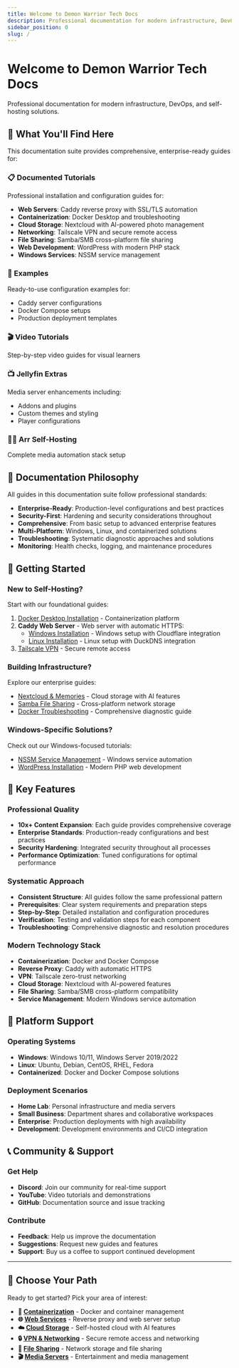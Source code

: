 ```yaml
---
title: Welcome to Demon Warrior Tech Docs
description: Professional documentation for modern infrastructure, DevOps, and self-hosting solutions
sidebar_position: 0
slug: /
---
```



# Welcome to Demon Warrior Tech Docs

Professional documentation for modern infrastructure, DevOps, and self-hosting solutions.

## 🚀 What You'll Find Here

This documentation suite provides comprehensive, enterprise-ready guides for:

### **📋 Documented Tutorials**
Professional installation and configuration guides for:
- **Web Servers**: Caddy reverse proxy with SSL/TLS automation
- **Containerization**: Docker Desktop and troubleshooting
- **Cloud Storage**: Nextcloud with AI-powered photo management
- **Networking**: Tailscale VPN and secure remote access
- **File Sharing**: Samba/SMB cross-platform file sharing
- **Web Development**: WordPress with modern PHP stack
- **Windows Services**: NSSM service management

### **🎯 Examples**
Ready-to-use configuration examples for:
- Caddy server configurations
- Docker Compose setups
- Production deployment templates

### **🎬 Video Tutorials**
Step-by-step video guides for visual learners

### **📺 Jellyfin Extras**
Media server enhancements including:
- Addons and plugins
- Custom themes and styling
- Player configurations

### **🏴‍☠️ Arr Self-Hosting**
Complete media automation stack setup

## 🎯 Documentation Philosophy

All guides in this documentation suite follow professional standards:

- **Enterprise-Ready**: Production-level configurations and best practices
- **Security-First**: Hardening and security considerations throughout
- **Comprehensive**: From basic setup to advanced enterprise features
- **Multi-Platform**: Windows, Linux, and containerized solutions
- **Troubleshooting**: Systematic diagnostic approaches and solutions
- **Monitoring**: Health checks, logging, and maintenance procedures

## 🚀 Getting Started

### **New to Self-Hosting?**
Start with our foundational guides:
1. [Docker Desktop Installation](/Documented%20Tutorials/Docker/Docker_Desktop_Install_on_Windows) - Containerization platform
2. **Caddy Web Server** - Web server with automatic HTTPS:
   - [Windows Installation](/Documented%20Tutorials/Caddy/Windows/Installing_Caddy_on_Windows) - Windows setup with Cloudflare integration
   - [Linux Installation](/Documented%20Tutorials/Caddy/Linux/Installing_Caddy_on_Linux) - Linux setup with DuckDNS integration
3. [Tailscale VPN](/Documented%20Tutorials/VPN/Setting_Up_Tailscale) - Secure remote access

### **Building Infrastructure?**
Explore our enterprise guides:
- [Nextcloud & Memories](/Documented%20Tutorials/Installing_Nextcloud_&_Memories) - Cloud storage with AI features
- [Samba File Sharing](/Documented%20Tutorials/Storage/Samba) - Cross-platform network storage
- [Docker Troubleshooting](/Documented%20Tutorials/Docker/Troubleshooting) - Comprehensive diagnostic guide

### **Windows-Specific Solutions?**
Check out our Windows-focused tutorials:
- [NSSM Service Management](/Documented%20Tutorials/Caddy/How_to_Setup_NSSM) - Windows service automation
- [WordPress Installation](/Documented%20Tutorials/How_to_Install_Wordpress_on_Windows) - Modern PHP web development

## 🌟 Key Features

### **Professional Quality**
- **10x+ Content Expansion**: Each guide provides comprehensive coverage
- **Enterprise Standards**: Production-ready configurations and best practices
- **Security Hardening**: Integrated security throughout all processes
- **Performance Optimization**: Tuned configurations for optimal performance

### **Systematic Approach**
- **Consistent Structure**: All guides follow the same professional pattern
- **Prerequisites**: Clear system requirements and preparation steps
- **Step-by-Step**: Detailed installation and configuration procedures
- **Verification**: Testing and validation steps for each component
- **Troubleshooting**: Comprehensive diagnostic and resolution procedures

### **Modern Technology Stack**
- **Containerization**: Docker and Docker Compose
- **Reverse Proxy**: Caddy with automatic HTTPS
- **VPN**: Tailscale zero-trust networking
- **Cloud Storage**: Nextcloud with AI-powered features
- **File Sharing**: Samba/SMB cross-platform compatibility
- **Service Management**: Modern Windows service automation

## 🔧 Platform Support

### **Operating Systems**
- **Windows**: Windows 10/11, Windows Server 2019/2022
- **Linux**: Ubuntu, Debian, CentOS, RHEL, Fedora
- **Containerized**: Docker and Docker Compose solutions

### **Deployment Scenarios**
- **Home Lab**: Personal infrastructure and media servers
- **Small Business**: Department shares and collaborative workspaces
- **Enterprise**: Production deployments with high availability
- **Development**: Development environments and CI/CD integration

## 📞 Community & Support

### **Get Help**
- **Discord**: Join our community for real-time support
- **YouTube**: Video tutorials and demonstrations
- **GitHub**: Documentation source and issue tracking

### **Contribute**
- **Feedback**: Help us improve the documentation
- **Suggestions**: Request new guides and features
- **Support**: Buy us a coffee to support continued development

---

## 🎯 Choose Your Path

Ready to get started? Pick your area of interest:

- **🐳 [Containerization](/category/docker)** - Docker and container management
- **🌐 [Web Services](/category/caddy)** - Reverse proxy and web server setup
- **☁️ [Cloud Storage](/Documented%20Tutorials/Installing_Nextcloud_&_Memories)** - Self-hosted cloud with AI features
- **🔒 [VPN & Networking](/category/vpn)** - Secure remote access and networking
- **📁 [File Sharing](/category/storage)** - Network storage and file sharing
- **🎬 [Media Servers](/category/jellyfin-extras)** - Entertainment and media management

<BuyMeACoffeeButton />
